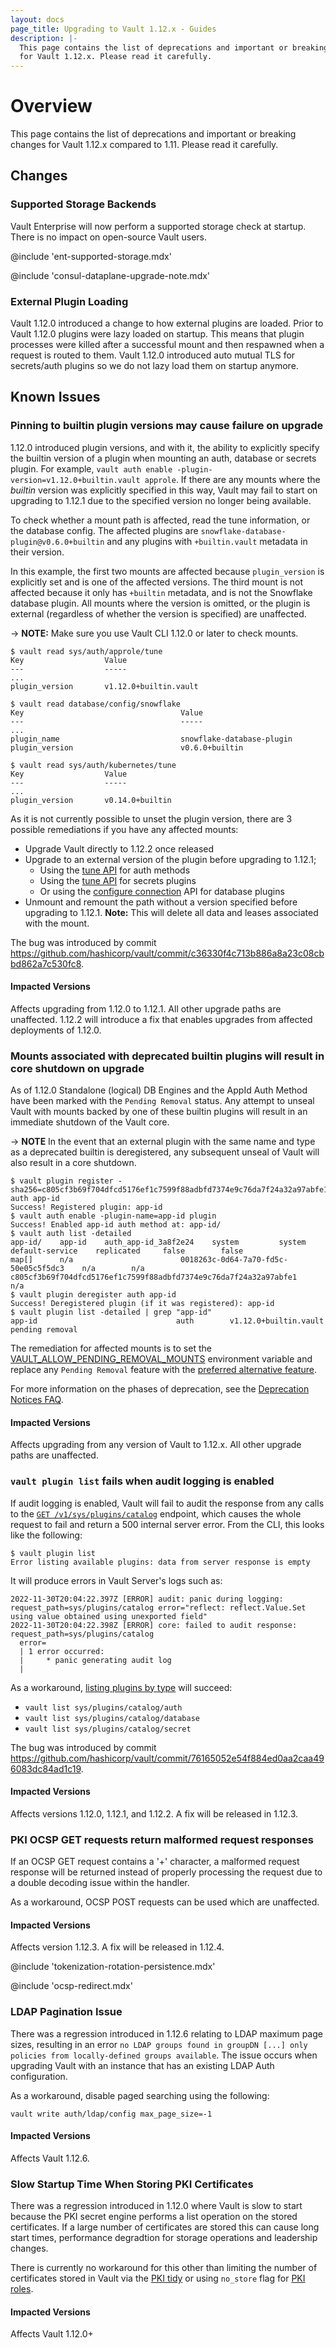 ```yaml
---
layout: docs
page_title: Upgrading to Vault 1.12.x - Guides
description: |-
  This page contains the list of deprecations and important or breaking changes
  for Vault 1.12.x. Please read it carefully.
---
```


# Overview

This page contains the list of deprecations and important or breaking changes
for Vault 1.12.x compared to 1.11. Please read it carefully.

## Changes

### Supported Storage Backends

Vault Enterprise will now perform a supported storage check at startup. There is no impact on open-source Vault users.

@include 'ent-supported-storage.mdx'

@include 'consul-dataplane-upgrade-note.mdx'

### External Plugin Loading

Vault 1.12.0 introduced a change to how external plugins are loaded. Prior to
Vault 1.12.0 plugins were lazy loaded on startup. This means that plugin
processes were killed after a successful mount and then respawned when a
request is routed to them. Vault 1.12.0 introduced auto mutual TLS for
secrets/auth plugins so we do not lazy load them on startup anymore.

## Known Issues

### Pinning to builtin plugin versions may cause failure on upgrade

1.12.0 introduced plugin versions, and with it, the ability to explicitly specify
the builtin version of a plugin when mounting an auth, database or secrets plugin.
For example, `vault auth enable -plugin-version=v1.12.0+builtin.vault approle`. If
there are any mounts where the _builtin_ version was explicitly specified in this way,
Vault may fail to start on upgrading to 1.12.1 due to the specified version no
longer being available.

To check whether a mount path is affected, read the tune information, or the
database config. The affected plugins are `snowflake-database-plugin@v0.6.0+builtin`
and any plugins with `+builtin.vault` metadata in their version.

In this example, the first two mounts are affected because `plugin_version` is
explicitly set and is one of the affected versions. The third mount is not
affected because it only has `+builtin` metadata, and is not the Snowflake
database plugin. All mounts where the version is omitted, or the plugin is
external (regardless of whether the version is specified) are unaffected.

-> **NOTE:** Make sure you use Vault CLI 1.12.0 or later to check mounts.

```shell-session
$ vault read sys/auth/approle/tune
Key                  Value
---                  -----
...
plugin_version       v1.12.0+builtin.vault

$ vault read database/config/snowflake
Key                                   Value
---                                   -----
...
plugin_name                           snowflake-database-plugin
plugin_version                        v0.6.0+builtin

$ vault read sys/auth/kubernetes/tune
Key                  Value
---                  -----
...
plugin_version       v0.14.0+builtin
```

As it is not currently possible to unset the plugin version, there are 3 possible
remediations if you have any affected mounts:

* Upgrade Vault directly to 1.12.2 once released
* Upgrade to an external version of the plugin before upgrading to 1.12.1;
  * Using the [tune API](/vault/api-docs/system/auth#tune-auth-method) for auth methods
  * Using the [tune API](/vault/api-docs/system/mounts#tune-mount-configuration) for secrets plugins
  * Or using the [configure connection](/vault/api-docs/secret/databases#configure-connection)
    API for database plugins
* Unmount and remount the path without a version specified before upgrading to 1.12.1.
  **Note:** This will delete all data and leases associated with the mount.

The bug was introduced by commit
https://github.com/hashicorp/vault/commit/c36330f4c713b886a8a23c08cbbd862a7c530fc8.

#### Impacted Versions

Affects upgrading from 1.12.0 to 1.12.1. All other upgrade paths are unaffected.
1.12.2 will introduce a fix that enables upgrades from affected deployments of
1.12.0.

### Mounts associated with deprecated builtin plugins will result in core shutdown on upgrade

As of 1.12.0 Standalone (logical) DB Engines and the AppId Auth Method have been
marked with the `Pending Removal` status. Any attempt to unseal Vault with
mounts backed by one of these builtin plugins will result in an immediate
shutdown of the Vault core.

-> **NOTE** In the event that an external plugin with the same name and type as
a deprecated builtin is deregistered, any subsequent unseal of Vault will also
result in a core shutdown.

```shell-session
$ vault plugin register -sha256=c805cf3b69f704dfcd5176ef1c7599f88adbfd7374e9c76da7f24a32a97abfe1 auth app-id
Success! Registered plugin: app-id
$ vault auth enable -plugin-name=app-id plugin
Success! Enabled app-id auth method at: app-id/
$ vault auth list -detailed
app-id/    app-id    auth_app-id_3a8f2e24    system         system     default-service    replicated     false        false                      map[]      n/a                        0018263c-0d64-7a70-fd5c-50e05c5f5dc3    n/a        n/a                      c805cf3b69f704dfcd5176ef1c7599f88adbfd7374e9c76da7f24a32a97abfe1    n/a
$ vault plugin deregister auth app-id
Success! Deregistered plugin (if it was registered): app-id
$ vault plugin list -detailed | grep "app-id"
app-id                               auth        v1.12.0+builtin.vault                                 pending removal
```

The remediation for affected mounts is to set the
[VAULT_ALLOW_PENDING_REMOVAL_MOUNTS](/vault/docs/commands/server#vault_allow_pending_removal_mounts)
environment variable and replace any `Pending Removal` feature with the
[preferred alternative
feature](/vault/docs/deprecation/faq#q-what-should-i-do-if-i-use-mount-filters-appid-or-any-of-the-standalone-db-engines).

For more information on the phases of deprecation, see the [Deprecation Notices
FAQ](/vault/docs/deprecation/faq#q-what-are-the-phases-of-deprecation).

#### Impacted Versions

Affects upgrading from any version of Vault to 1.12.x. All other upgrade paths
are unaffected.

### `vault plugin list` fails when audit logging is enabled

If audit logging is enabled, Vault will fail to audit the response from any
calls to the [`GET /v1/sys/plugins/catalog`](/vault/api-docs/system/plugins-catalog#list-plugins)
endpoint, which causes the whole request to fail and return a 500 internal
server error. From the CLI, this looks like the following:

```shell-session
$ vault plugin list
Error listing available plugins: data from server response is empty
```

It will produce errors in Vault Server's logs such as:

```text
2022-11-30T20:04:22.397Z [ERROR] audit: panic during logging: request_path=sys/plugins/catalog error="reflect: reflect.Value.Set using value obtained using unexported field"
2022-11-30T20:04:22.398Z [ERROR] core: failed to audit response: request_path=sys/plugins/catalog
  error=
  | 1 error occurred:
  | 	* panic generating audit log
  |
```

As a workaround, [listing plugins by type](/vault/api-docs/system/plugins-catalog#list-plugins-1)
will succeed:

* `vault list sys/plugins/catalog/auth`
* `vault list sys/plugins/catalog/database`
* `vault list sys/plugins/catalog/secret`

The bug was introduced by commit
https://github.com/hashicorp/vault/commit/76165052e54f884ed0aa2caa496083dc84ad1c19.

#### Impacted Versions

Affects versions 1.12.0, 1.12.1, and 1.12.2. A fix will be released in 1.12.3.

### PKI OCSP GET requests return malformed request responses

If an OCSP GET request contains a '+' character, a malformed request response will be
returned instead of properly processing the request due to a double decoding issue within the
handler.

As a workaround, OCSP POST requests can be used which are unaffected.

#### Impacted Versions

Affects version 1.12.3. A fix will be released in 1.12.4.

@include 'tokenization-rotation-persistence.mdx'

@include 'ocsp-redirect.mdx'

### LDAP Pagination Issue

There was a regression introduced in 1.12.6 relating to LDAP maximum page sizes, resulting in
an error `no LDAP groups found in groupDN [...] only policies from locally-defined groups available`.  The issue
occurs when upgrading Vault with an instance that has an existing LDAP Auth configuration.

As a workaround, disable paged searching using the following:
```shell-session
vault write auth/ldap/config max_page_size=-1
```

#### Impacted Versions

Affects Vault 1.12.6.

### Slow Startup Time When Storing PKI Certificates 

There was a regression introduced in 1.12.0 where Vault is slow to start because the 
PKI secret engine performs a list operation on the stored certificates. If a large number 
of certificates are stored this can cause long start times, performance degradtion for storage 
operations and leadership changes.

There is currently no workaround for this other than limiting the number of certificates stored
in Vault via the [PKI tidy](/vault/api-docs/secret/pki.mdx#tidy) or using `no_store`
flag for [PKI roles](/vault/api-docs/secret/pki.mdx#createupdate-role).

#### Impacted Versions

Affects Vault 1.12.0+

